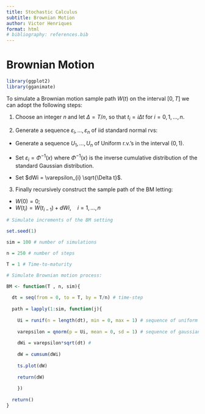```yaml
---
title: Stochastic Calculus
subtitle: Brownian Motion 
author: Victor Henriques
format: html
# bibliography: references.bib
---
```


# Brownian Motion

```r
library(ggplot2)
library(gganimate)
```

To simulate a Brownian motion sample path $W(t)$ on the interval $[0, T]$ we can adopt the following steps:

1. Choose an integer $n$ and let $\Delta = T/n$, so that $t_{i} = i\Delta t$ for $i = 0, 1,\dots,n$.

2. Generate a sequence $\varepsilon_{i},\dots,\varepsilon_{n}$ of iid standard normal rvs:

  - Generate a sequence $U_{1}, \dots, U_{n}$ of Uniform r.v.’s in the interval $(0,1)$.
  
  - Set $\varepsilon_{i} = \Phi^{-1}(x)$ where $\Phi^{-1}(x)$ is the inverse cumulative distribution of the standard Gaussian distribution.
  
  - Set $dWi = \varepsilon_{i} \sqrt{\Delta t}$.
  
3. Finally recursively construct the sample path of the BM letting:
  - $W (0) = 0$;
  - $W (t_{i}) = W (t_{i-1}) + dWi , \quad i = 1,\dots, n$
  
```r
# Simulate increments of the BM setting

set.seed(1)

sim = 100 # number of simulations

n = 250 # number of steps

T = 1 # Time-to-maturity

# Simulate Brownian motion process:

BM <- function(T , n, sim){
  
  dt = seq(from = 0, to = T, by = T/n) # time-step
  
  path = lapply(1:sim, function(j){
    
    Ui = runif(n = length(dt), min = 0, max = 1) # sequence of uniform rv's
    
    varepsilon = qnorm(p = Ui, mean = 0, sd = 1) # sequence of gaussian rv's
    
    dWi = varepsilon*sqrt(dt) #
    
    dW = cumsum(dWi)
    
    ts.plot(dW)
    
    return(dW)
    
    })
  
  return()
}
```
